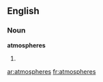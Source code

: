 ==English==

===Noun===
'''atmospheres'''

# {{plural of|[[atmosphere]]}}

[[ar:atmospheres]]
[[fr:atmospheres]]